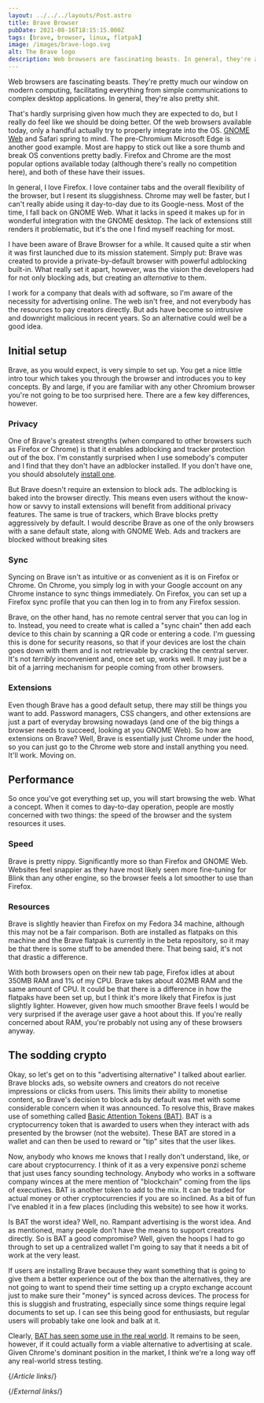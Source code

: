 ```yaml
---
layout: ../../../layouts/Post.astro
title: Brave Browser
pubDate: 2021-08-16T18:15:15.000Z
tags: [brave, browser, linux, flatpak]
image: /images/brave-logo.svg
alt: The Brave logo
description: Web browsers are fascinating beasts. In general, they're also pretty shit.
---
```


Web browsers are fascinating beasts. They're pretty much our window on modern computing, facilitating everything from simple communications to complex desktop applications. In general, they're also pretty shit.

That's hardly surprising given how much they are expected to do, but I really do feel like we should be doing better. Of the web browsers available today, only a handful actually try to properly integrate into the OS. [GNOME Web][gnome-web] and Safari spring to mind. The pre-Chromium Microsoft Edge is another good example. Most are happy to stick out like a sore thumb and break OS conventions pretty badly. Firefox and Chrome are the most popular options available today (although there's really no competition here), and both of these have their issues.

In general, I love Firefox. I love container tabs and the overall flexibility of the browser, but I resent its sluggishness. Chrome may well be faster, but I can't really abide using it day-to-day due to its Google-ness. Most of the time, I fall back on GNOME Web. What it lacks in speed it makes up for in wonderful integration with the GNOME desktop. The lack of extensions still renders it problematic, but it's the one I find myself reaching for most.

I have been aware of Brave Browser for a while. It caused quite a stir when it was first launched due to its mission statement. Simply put: Brave was created to provide a private-by-default browser with powerful adblocking built-in. What really set it apart, however, was the vision the developers had for not only blocking ads, but creating an *alternative* to them.

I work for a company that deals with ad software, so I'm aware of the necessity for advertising online. The web isn't free, and not everybody has the resources to pay creators directly. But ads have become so intrusive and downright malicious in recent years. So an alternative could well be a good idea.

## Initial setup

Brave, as you would expect, is very simple to set up. You get a nice little intro tour which takes you through the browser and introduces you to key concepts. By and large, if you are familiar with any other Chromium browser you're not going to be too surprised here. There are a few key differences, however.

### Privacy

One of Brave's greatest strengths (when compared to other browsers such as Firefox or Chrome) is that it enables adblocking and tracker protection out of the box. I'm constantly surprised when I use somebody's computer and I find that they don't have an adblocker installed. If you don't have one, you should absolutely [install one][ublock].

But Brave doesn't require an extension to block ads. The adblocking is baked into the browser directly. This means even users without the know-how or savvy to install extensions will benefit from additional privacy features. The same is true of trackers, which Brave blocks pretty aggressively by default. I would describe Brave as one of the only browsers with a sane default state, along with GNOME Web. Ads and trackers are blocked without breaking sites 

### Sync

Syncing on Brave isn't as intuitive or as convenient as it is on Firefox or Chrome. On Chrome, you simply log in with your Google account on any Chrome instance to sync things immediately. On Firefox, you can set up a Firefox sync profile that you can then log in to from any Firefox session.

Brave, on the other hand, has no remote central server that you can log in to. Instead, you need to create what is called a "sync chain" then add each device to this chain by scanning a QR code or entering a code. I'm guessing this is done for security reasons, so that if your devices are lost the chain goes down with them and is not retrievable by cracking the central server. It's not *terribly* inconvenient and, once set up, works well. It may just be a bit of a jarring mechanism for people coming from other browsers.

### Extensions

Even though Brave has a good default setup, there may still be things you want to add. Password managers, CSS changers, and other extensions are just a part of everyday browsing nowadays (and one of the big things a browser needs to succeed, looking at you GNOME Web). So how are extensions on Brave? Well, Brave is essentially just Chrome under the hood, so you can just go to the Chrome web store and install anything you need. It'll work. Moving on.

## Performance

So once you've got everything set up, you will start browsing the web. What a concept. When it comes to day-to-day operation, people are mostly concerned with two things: the speed of the browser and the system resources it uses.

### Speed

Brave is pretty nippy. Significantly more so than Firefox and GNOME Web. Websites feel snappier as they have most likely seen more fine-tuning for Blink than any other engine, so the browser feels a lot smoother to use than Firefox.

### Resources

Brave is slightly heavier than Firefox on my Fedora 34 machine, although this may not be a fair comparison. Both are installed as flatpaks on this machine and the Brave flatpak is currently in the beta repository, so it may be that there is some stuff to be amended there. That being said, it's not that drastic a difference.

With both browsers open on their new tab page, Firefox idles at about 350MB RAM and 1% of my CPU. Brave takes about 402MB RAM and the same amount of CPU. It could be that there is a difference in how the flatpaks have been set up, but I think it's more likely that Firefox is just slightly lighter. However, given how much smoother Brave feels I would be very surprised if the average user gave a hoot about this. If you're really concerned about RAM, you're probably not using any of these browsers anyway.

## The sodding crypto

Okay, so let's get on to this "advertising alternative" I talked about earlier. Brave blocks ads, so website owners and creators do not receive impressions or clicks from users. This limits their ability to monetise content, so Brave's decision to block ads by default was met with some considerable concern when it was announced. To resolve this, Brave makes use of something called [Basic Attention Tokens (BAT)][bat]. BAT is a cryptocurrency token that is awarded to users when they interact with ads presented by the browser (not the website). These BAT are stored in a wallet and can then be used to reward or "tip" sites that the user likes.

Now, anybody who knows me knows that I really don't understand, like, or care about cryptocurrency. I think of it as a very expensive ponzi scheme that just uses fancy sounding technology. Anybody who works in a software company winces at the mere mention of "blockchain" coming from the lips of executives. BAT is another token to add to the mix. It can be traded for actual money or other cryptocurrencies if you are so inclined. As a bit of fun I've enabled it in a few places (including this website) to see how it works.

Is BAT the worst idea? Well, no. Rampant advertising is the worst idea. And as mentioned, many people don't have the means to support creators directly. So is BAT a good compromise? Well, given the hoops I had to go through to set up a centralized wallet I'm going to say that it needs a bit of work at the very least.

If users are installing Brave because they want something that is going to give them a better experience out of the box than the alternatives, they are not going to want to spend their time setting up a crypto exchange account just to make sure their "money" is synced across devices. The process for this is sluggish and frustrating, especially since some things require legal documents to set up. I can see this being good for enthusiasts, but regular users will probably take one look and balk at it.

Clearly, [BAT has seen some use in the real world][bat-real-world]. It remains to be seen, however, if it could actually form a viable alternative to advertising at scale. Given Chrome's dominant position in the market, I think we're a long way off any real-world stress testing.

{/*Article links*/}

[gnome-web]: ../2020/in-defence-of-gnome-web

{/*External links*/}

[bat]: https://basicattentiontoken.org/
[bat-real-world]: https://ethereumworldnews.com/the-internet-archive-receives-2500-in-basic-attention-token-bat-micropayments/
[ublock]: https://ublockorigin.com/
